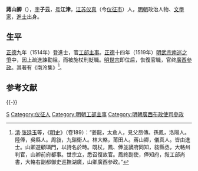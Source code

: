 '''蔣山卿'''（{{bd|1486年||1548年|catIdx=J蔣}}），[[表字|字]]'''子云'''，[[号|号]]'''江津'''，[[江苏|江苏]][[仪真|仪真]]（今[[仪征市|仪征市]]）人，[[明朝|明朝]]政治人物、[[文學家|文學家]]，[[進士|進士]]出身。

== 生平 ==
[[正德_(明朝)|正德]]九年（1514年）登進士，官[[工部|工部]][[主事|主事]]。[[正德_(明朝)|正德]]十四年（1519年）[[明武宗南巡之爭|明武宗南巡之爭]]中，因上疏進諫勸阻，而被施杖刑貶職。[[明世宗|明世宗]]即位后，恢復官職，官终[[廣西|廣西]][[參政|參政]]。其著有《南泠集》<ref>[[清|清]]·[[张廷玉|张廷玉]]等，《[[明史|明史]]》（卷189）：“姜龍，太倉人，見父昂傳。孫鳳，洛陽人。陸俸，吳縣人。周敍，九谿衞人。林大輅，莆田人。蔣山卿，儀真人。皆由進士。山卿遊顧璘門，以詩名於時。既杖，鳳、俸並謫府同知，敍縣丞，大輅州判官，山卿前府都事。世宗立，悉召復故官。鳳終副使，俸知府，敍工部尚書，大輅右副都御史巡撫湖廣，山卿廣西參政。”</ref>。

==参考文献==
{{reflist}}

{{-}}
{{並稱|江北四子|[[景暘|景暘]] - [[趙鶴|趙鶴]] - [[蔣山卿|蔣山卿]] - [[朱應登|朱應登]]}}
{{正德九年甲戌科殿試金榜}}

{{Authority control}}

{{DEFAULTSORT:Jiang蒋}}
[[Category:蔣姓|S]]
[[Category:仪征人|Category:仪征人]]
[[Category:明朝工部主事|Category:明朝工部主事]]
[[Category:明朝廣西布政使司參政|Category:明朝廣西布政使司參政]]